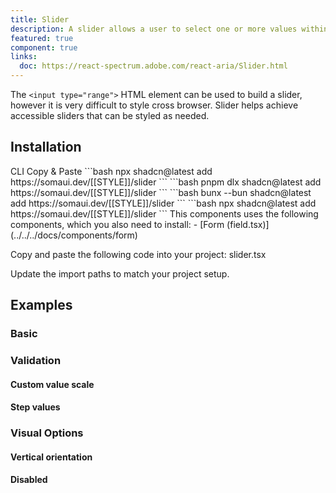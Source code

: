 ```yaml
---
title: Slider
description: A slider allows a user to select one or more values within a range.
featured: true
component: true
links:
  doc: https://react-spectrum.adobe.com/react-aria/Slider.html
---
```


The `<input type="range">` HTML element can be used to build a slider, however it is very difficult to style cross browser. Slider helps achieve accessible sliders that can be styled as needed.

<ComponentPreview name="slider-demo" />

## Installation

<Tabs defaultValue="cli">

<TabsList>
  <TabsTrigger value="cli">CLI</TabsTrigger>
  <TabsTrigger value="manual">Copy & Paste</TabsTrigger>
</TabsList>

<TabsContent value="cli">

<PackageManagerTabs>
  <PackageManagerContent value="npm">
    ```bash
    npx shadcn@latest add https://somaui.dev/[[STYLE]]/slider
    ```
  </PackageManagerContent>
  <PackageManagerContent value="pnpm">
    ```bash
    pnpm dlx shadcn@latest add https://somaui.dev/[[STYLE]]/slider
    ```

  </PackageManagerContent>
  <PackageManagerContent value="bun">
    ```bash
    bunx --bun shadcn@latest add https://somaui.dev/[[STYLE]]/slider
    ```
  </PackageManagerContent>
  <PackageManagerContent value="yarn">
    ```bash 
    npx shadcn@latest add https://somaui.dev/[[STYLE]]/slider
    ```
  </PackageManagerContent>
</PackageManagerTabs>

</TabsContent>

<TabsContent value="manual">

<Steps>

<Step>
  This components uses the following components, which you also need to install:
  - [Form (field.tsx)](../../../docs/components/form)
</Step>

<Step>Copy and paste the following code into your project: slider.tsx</Step>

<ComponentSource name="slider" />

<Step>Update the import paths to match your project setup.</Step>

</Steps>

</TabsContent>

</Tabs>

## Examples

### Basic

<ComponentPreview name="slider-demo" />

### Validation

#### Custom value scale

<ComponentPreview name="slider-values" />

#### Step values

<ComponentPreview name="slider-step-values" />

### Visual Options

#### Vertical orientation

<ComponentPreview name="slider-vertical" />

#### Disabled

<ComponentPreview name="slider-disabled" />
